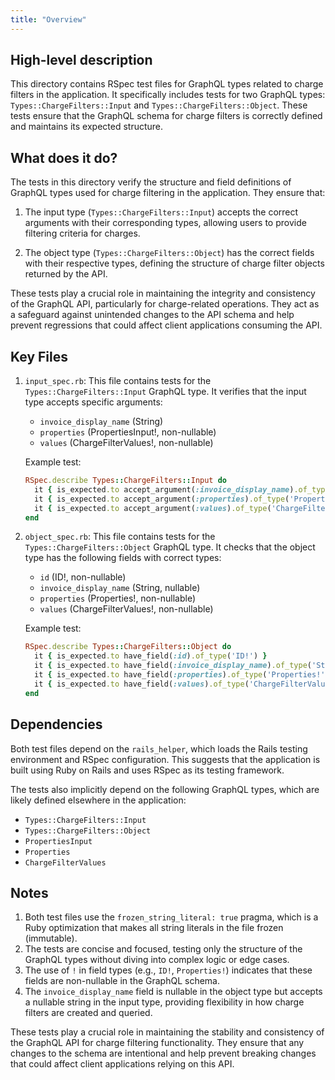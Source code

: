 ```yaml
---
title: "Overview"
---
```


## High-level description
This directory contains RSpec test files for GraphQL types related to charge filters in the application. It specifically includes tests for two GraphQL types: `Types::ChargeFilters::Input` and `Types::ChargeFilters::Object`. These tests ensure that the GraphQL schema for charge filters is correctly defined and maintains its expected structure.

## What does it do?
The tests in this directory verify the structure and field definitions of GraphQL types used for charge filtering in the application. They ensure that:

1. The input type (`Types::ChargeFilters::Input`) accepts the correct arguments with their corresponding types, allowing users to provide filtering criteria for charges.

2. The object type (`Types::ChargeFilters::Object`) has the correct fields with their respective types, defining the structure of charge filter objects returned by the API.

These tests play a crucial role in maintaining the integrity and consistency of the GraphQL API, particularly for charge-related operations. They act as a safeguard against unintended changes to the API schema and help prevent regressions that could affect client applications consuming the API.

## Key Files
1. `input_spec.rb`:
   This file contains tests for the `Types::ChargeFilters::Input` GraphQL type. It verifies that the input type accepts specific arguments:
   - `invoice_display_name` (String)
   - `properties` (PropertiesInput!, non-nullable)
   - `values` (ChargeFilterValues!, non-nullable)

   Example test:
   ```ruby
   RSpec.describe Types::ChargeFilters::Input do
     it { is_expected.to accept_argument(:invoice_display_name).of_type('String') }
     it { is_expected.to accept_argument(:properties).of_type('PropertiesInput!') }
     it { is_expected.to accept_argument(:values).of_type('ChargeFilterValues!') }
   end
   ```

2. `object_spec.rb`:
   This file contains tests for the `Types::ChargeFilters::Object` GraphQL type. It checks that the object type has the following fields with correct types:
   - `id` (ID!, non-nullable)
   - `invoice_display_name` (String, nullable)
   - `properties` (Properties!, non-nullable)
   - `values` (ChargeFilterValues!, non-nullable)

   Example test:
   ```ruby
   RSpec.describe Types::ChargeFilters::Object do
     it { is_expected.to have_field(:id).of_type('ID!') }
     it { is_expected.to have_field(:invoice_display_name).of_type('String') }
     it { is_expected.to have_field(:properties).of_type('Properties!') }
     it { is_expected.to have_field(:values).of_type('ChargeFilterValues!') }
   end
   ```

## Dependencies
Both test files depend on the `rails_helper`, which loads the Rails testing environment and RSpec configuration. This suggests that the application is built using Ruby on Rails and uses RSpec as its testing framework.

The tests also implicitly depend on the following GraphQL types, which are likely defined elsewhere in the application:
- `Types::ChargeFilters::Input`
- `Types::ChargeFilters::Object`
- `PropertiesInput`
- `Properties`
- `ChargeFilterValues`

## Notes
1. Both test files use the `frozen_string_literal: true` pragma, which is a Ruby optimization that makes all string literals in the file frozen (immutable).
2. The tests are concise and focused, testing only the structure of the GraphQL types without diving into complex logic or edge cases.
3. The use of `!` in field types (e.g., `ID!`, `Properties!`) indicates that these fields are non-nullable in the GraphQL schema.
4. The `invoice_display_name` field is nullable in the object type but accepts a nullable string in the input type, providing flexibility in how charge filters are created and queried.

These tests play a crucial role in maintaining the stability and consistency of the GraphQL API for charge filtering functionality. They ensure that any changes to the schema are intentional and help prevent breaking changes that could affect client applications relying on this API.